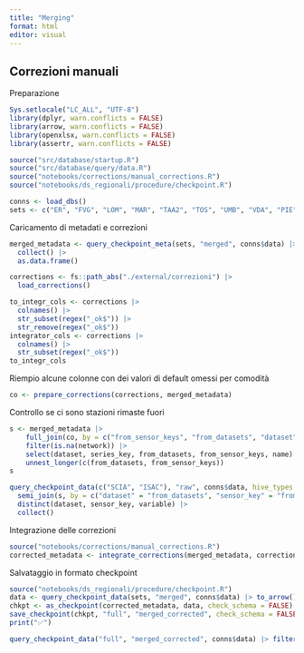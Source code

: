 ```yaml
---
title: "Merging"
format: html
editor: visual
---
```


## Correzioni manuali

Preparazione

```r
Sys.setlocale("LC_ALL", "UTF-8")
library(dplyr, warn.conflicts = FALSE)
library(arrow, warn.conflicts = FALSE)
library(openxlsx, warn.conflicts = FALSE)
library(assertr, warn.conflicts = FALSE)

source("src/database/startup.R")
source("src/database/query/data.R")
source("notebooks/corrections/manual_corrections.R")
source("notebooks/ds_regionali/procedure/checkpoint.R")

conns <- load_dbs()
sets <- c("ER", "FVG", "LOM", "MAR", "TAA2", "TOS", "UMB", "VDA", "PIE", "LIG", "VEN", "SWI", "SLO", "FRA", "AUT")
```

Caricamento di metadati e correzioni

```r
merged_metadata <- query_checkpoint_meta(sets, "merged", conns$data) |>
  collect() |>
  as.data.frame()

corrections <- fs::path_abs("./external/correzioni") |>
  load_corrections()

to_integr_cols <- corrections |>
  colnames() |>
  str_subset(regex("_ok$")) |>
  str_remove(regex("_ok$"))
integrator_cols <- corrections |>
  colnames() |>
  str_subset(regex("_ok$"))
to_integr_cols
```

Riempio alcune colonne con dei valori di default omessi per comodità

```r
co <- prepare_corrections(corrections, merged_metadata)
```

Controllo se ci sono stazioni rimaste fuori

```r
s <- merged_metadata |>
    full_join(co, by = c("from_sensor_keys", "from_datasets", "dataset"), relationship = "one-to-one") |>
    filter(is.na(network)) |>
    select(dataset, series_key, from_datasets, from_sensor_keys, name) |>
    unnest_longer(c(from_datasets, from_sensor_keys))
s
```

```r
query_checkpoint_data(c("SCIA", "ISAC"), "raw", conns$data, hive_types = list("variable" = "INT")) |>
  semi_join(s, by = c("dataset" = "from_datasets", "sensor_key" = "from_sensor_keys"), copy = T) |>
  distinct(dataset, sensor_key, variable) |>
  collect()
```

Integrazione delle correzioni

```r
source("notebooks/corrections/manual_corrections.R")
corrected_metadata <- integrate_corrections(merged_metadata, corrections, conns$stations)
```

Salvataggio in formato checkpoint

```r
source("notebooks/ds_regionali/procedure/checkpoint.R")
data <- query_checkpoint_data(sets, "merged", conns$data) |> to_arrow()
chkpt <- as_checkpoint(corrected_metadata, data, check_schema = FALSE)
save_checkpoint(chkpt, "full", "merged_corrected", check_schema = FALSE, partitioning = c("variable"), key = "series_key")
print("✅")
```

```r
query_checkpoint_data("full", "merged_corrected", conns$data) |> filter(dataset == "SWI")
```